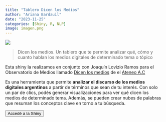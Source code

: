 ```yaml
---
title: "Tablero Dicen los Medios"
author: "Ariana Bardauil"
date: "2023-11-25"
categories: [Shiny, R, NLP]
image: imagen.png
---
```


![](imagen.png)

> Dicen los medios. Un tablero que te permite analizar qué, cómo y cuanto hablan los medios digitales de determinado tema o tópico

Esta shiny la realizamos en conjunto con Joaquín Lovizio Ramos para el Observatorio de Medios llamado [Dicen los medios](https://dicenlosmedios.com.ar/) de el [Ateneo A.C](https://elateneo.org.ar/)

Es una herramienta que permite **analizar el discurso de los medios digitales argentinos** a partir de términos que sean de tu interés. Con solo un par de clics, podés generar visualizaciones para ver qué dicen los medios de determinado tema. Además, se pueden crear nubes de palabras que resuman los conceptos clave en torno a tu búsqueda.

<a href="https://dicenlosmedios.shinyapps.io/shiny-dlm/"> <button type="button" class="btn btn-primary float-end btn-sm">Accedé a la Shiny</button></a>

<br>
